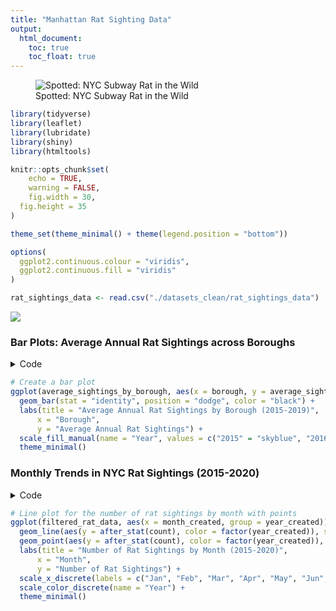 ```yaml
---
title: "Manhattan Rat Sighting Data"
output: 
  html_document:
    toc: true
    toc_float: true
---
```


![Spotted: NYC Subway Rat in the Wild](images/rat.jpeg)

```r
library(tidyverse)
library(leaflet)
library(lubridate)
library(shiny)
library(htmltools)

knitr::opts_chunk$set(
    echo = TRUE,
    warning = FALSE,
    fig.width = 30, 
  fig.height = 35
)

theme_set(theme_minimal() + theme(legend.position = "bottom"))

options(
  ggplot2.continuous.colour = "viridis",
  ggplot2.continuous.fill = "viridis"
)

rat_sightings_data <- read.csv("./datasets_clean/rat_sightings_data")

```

![](https://www.cbc.ca/natureofthings/content/images/CBC_Rat_City_FA_Horizontal_1920.jpg)


### Bar Plots: Average Annual Rat Sightings across Boroughs 
<details>
  <summary>Code</summary>
```r
# Filter data for the years 2015-2019
barplot_rat_data <- rat_sightings_data %>%
  filter(year_created >= 2015 & year_created <= 2019)

# Calculate the average annual rat sightings by borough
average_sightings_by_borough <- barplot_rat_data %>%
  group_by(year_created, borough) %>%
  summarise(average_sightings = n() / length(unique(month_created)))

# Create a bar plot
ggplot(average_sightings_by_borough, aes(x = borough, y = average_sightings, fill = factor(year_created))) +
  geom_bar(stat = "identity", position = "dodge", color = "black") +
  labs(title = "Average Annual Rat Sightings by Borough (2015-2019)",
      x = "Borough",
      y = "Average Annual Rat Sightings") +
  scale_fill_manual(name = "Year", values = c("2015" = "skyblue", "2016" = "orange", "2017" = "pink", "2018" = "purple", "2019" = "red")) +
  theme_minimal()
```
</details>

```r
# Create a bar plot
ggplot(average_sightings_by_borough, aes(x = borough, y = average_sightings, fill = factor(year_created))) +
  geom_bar(stat = "identity", position = "dodge", color = "black") +
  labs(title = "Average Annual Rat Sightings by Borough (2015-2019)",
      x = "Borough",
      y = "Average Annual Rat Sightings") +
  scale_fill_manual(name = "Year", values = c("2015" = "skyblue", "2016" = "orange", "2017" = "pink", "2018" = "purple", "2019" = "red")) +
  theme_minimal()
```



### Monthly Trends in NYC Rat Sightings (2015-2020) 
<details>
  <summary>Code</summary>
```r
# Filter data for the years 2015-2019
filtered_rat_data <- rat_sightings_data %>%
  filter(year_created >= 2015 & year_created <= 2019)

# Line plot for the number of rat sightings by month with points
ggplot(filtered_rat_data, aes(x = month_created, group = year_created)) +
  geom_line(aes(y = after_stat(count), color = factor(year_created)), stat = "count") +
  geom_point(aes(y = after_stat(count), color = factor(year_created)), stat = "count", size = 2) +
  labs(title = "Number of Rat Sightings by Month (2015-2020)",
      x = "Month",
      y = "Number of Rat Sightings") +
  scale_x_discrete(labels = c("Jan", "Feb", "Mar", "Apr", "May", "Jun", "Jul", "Aug", "Sep", "Oct", "Nov", "Dec")) +
  scale_color_discrete(name = "Year") +
  theme_minimal()

```
</details>


```r
# Line plot for the number of rat sightings by month with points
ggplot(filtered_rat_data, aes(x = month_created, group = year_created)) +
  geom_line(aes(y = after_stat(count), color = factor(year_created)), stat = "count") +
  geom_point(aes(y = after_stat(count), color = factor(year_created)), stat = "count", size = 2) +
  labs(title = "Number of Rat Sightings by Month (2015-2020)",
      x = "Month",
      y = "Number of Rat Sightings") +
  scale_x_discrete(labels = c("Jan", "Feb", "Mar", "Apr", "May", "Jun", "Jul", "Aug", "Sep", "Oct", "Nov", "Dec")) +
  scale_color_discrete(name = "Year") +
  theme_minimal() 
```


